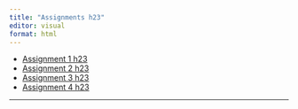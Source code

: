 ```yaml
---
title: "Assignments h23"
editor: visual
format: html
---
```


-   [Assignment 1 h23](ass1/ass1-h23.qmd)
-   [Assignment 2 h23](ass2/ass2-h23.qmd)
-   [Assignment 3 h23](ass3/ass3-h23.qmd)
-   [Assignment 4 h23](ass4/ass4-h23.qmd)

------------------------------------------------------------------------
